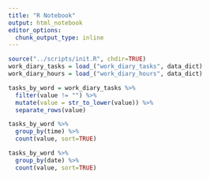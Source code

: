```yaml
---
title: "R Notebook"
output: html_notebook
editor_options: 
  chunk_output_type: inline
---
```



```r
source("../scripts/init.R", chdir=TRUE) 
work_diary_tasks = load_("work_diary_tasks", data_dict)
work_diary_hours = load_("work_diary_hours", data_dict)
```

```r
tasks_by_word = work_diary_tasks %>% 
  filter(value != "") %>% 
  mutate(value = str_to_lower(value)) %>% 
  separate_rows(value) 
```


```r
tasks_by_word %>% 
  group_by(time) %>% 
  count(value, sort=TRUE)
```
```r
tasks_by_word %>% 
  group_by(date) %>% 
  count(value, sort=TRUE)
```

